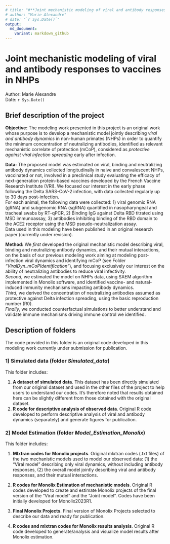 ```yaml
---
# title: "#**Joint mechanistic modeling of viral and antibody responses to vaccines in NHPs**\n"
# author: "Marie Alexandre"
# date: "`r Sys.Date()`"
output:
  md_document:
    variant: markdown_github
---
```




# **Joint mechanistic modeling of viral and antibody responses to vaccines in NHPs**
Author: Marie Alexandre  
Date: `r Sys.Date()`


## **Brief description of the project**

**Objective:** The modeling work presented in this project is an original work whose purpose is to develop a mechanistic model jointly describing *viral and antibody dynamics* in non-human primates (NHPs) in order to quantify the minimum concentration of neutralizing antibodies, identified as relevant mechanistic correlate of protection (mCoP), considered as *protective against viral infection spreading* early after infection.


**Data:** The proposed model was estimated on viral, binding and neutralizing antibody dynamics collected longitudinally in naive and convalescent NHPs, vaccinated or not, involved in a preclinical study evaluating the efficacy of next-generation protein-based vaccines developed by the French Vaccine Research Institute (VRI). We focused our interest in the early phase following the Delta SARS-CoV-2 infection, with data collected regularly up to 30 days post-infection.  
For each animal, the following data were collected: 1) viral genomic RNA (gRNA) and subgenomic RNA (sgRNA) quantified in nasopharyngeal and tracheal swabs by RT-qPCR,  2) Binding IgG against Delta RBD titrated using MSD immunoassay, 3) antibodies inhibiting binding of the RBD domain to the ACE2 receptor using the MSD pseudo-neutralization assay.  
Data used in this modeling have been published in an original research paper (currently under revision). 


**Method:** We *first* developed the original mechanistic model describing viral, binding and neutralizing antibody dynamics, and their mutual interactions, on the basis of our previous modeling work aiming at modeling post-infection viral dynamics and identifying mCoP (see Folder *"ViralDyn_mCoPIdentification"*), and focusing exclusively our interest on the ability of neutralizing antibodies to reduce viral infectivity.  
*Second*, we estimated the model on NHPs data, using SAEM algorithm implemented in Monolix software, and identified vaccine- and natural-induced immunity mechanisms impacting antibody dynamics.  
*Third*, we derived the concentration of neutralizing antibodies assumed as protective against Delta infection spreading, using the basic reproduction number (R0).  
*Finally*, we conducted counterfactual simulations to better understand and validate immune mechanisms driving immune control we identified. 



## **Description of folders**
The code provided in this folder is an original code developed in this modeling work currently under submission for publication. 


### **1) Simulated data** (folder *Simulated_data*)
This folder includes: 

 1.  **A dataset of simulated data**. This dataset has been directly simulated from our original dataset and used in the other files of the project to help users to understand our codes. It's therefore noted that results obtained here can be slightly different from those obtained with the original dataset.  
 2. **R code for descriptive analysis of observed data**. Original R code developed to perform descriptive analysis of viral and antibody dynamics (separately) and generate figures for publication.
 

### **2) Model Estimation** (folder *Model_Estimation_Monolix*)
This folder includes: 

1. **Mlxtran codes for Monolix projects**. Original mlxtran codes (.txt files) of the two mechanistic models used to model our observed data: (1) the "Viral model" describing only viral dynamics, without including antibody responses, (2) the overall model jointly describing viral and antibody responses, and their mutual interactions.

2. **R codes for Monolix Estimation of mechanistic models**. Original R codes developed to create and estimate Monolix projects of the final version of the "Viral model" and the "Joint model". Codes have been initially developed for Monolix2023R1. 

3. **Final Monolix Projects**. Final version of Monolix Projects selected to describe our data and ready for publication.

4. **R codes and mlxtran codes for Monolix results analysis**. Original R code developed to generate/analysis and visualize model results after Monolix estimation.
















